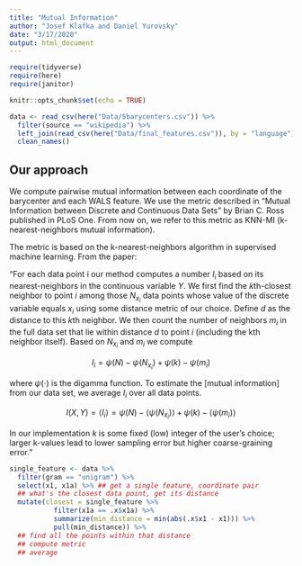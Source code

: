 ```yaml
---
title: "Mutual Information"
author: "Josef Klafka and Daniel Yurovsky"
date: "3/17/2020"
output: html_document
---
```


```r
require(tidyverse)
require(here)
require(janitor)

knitr::opts_chunk$set(echo = TRUE)
```

```r
data <- read_csv(here("Data/5barycenters.csv")) %>%
  filter(source == "wikipedia") %>%
  left_join(read_csv(here("Data/final_features.csv")), by = "language") %>%
  clean_names()
```

## Our approach

We compute pairwise mutual information between each coordinate of the barycenter and each WALS feature. We use the metric described in "Mutual Information between Discrete and Continuous Data Sets" by Brian C. Ross published in PLoS One. From now on, we refer to this metric as KNN-MI (k-nearest-neighbors mutual information).

The metric is based on the k-nearest-neighbors algorithm in supervised machine learning. From the paper:

"For each data point i our method computes a number $I_i$ based on its nearest-neighbors in the continuous variable $Y$. We first find the $k$th-closest neighbor to point $i$ among those $N_{x_i}$ data points whose value of the discrete variable equals $x_i$ using some distance metric of our choice. Define $d$ as the distance to this $k$th neighbor. We then count the number of neighbors $m_i$ in the full data set that lie within distance $d$ to point $i$ (including the kth neighbor itself). Based on $N_{x_i}$ and $m_i$ we compute

$$I_i = \psi(N) - \psi(N_{x_i}) + \psi(k) - \psi(m_i)$$

where $\psi(\cdot)$ is the digamma function. To estimate the [mutual information] from
our data set, we average $I_i$ over all data points.

$$I(X, Y) = \langle I_i \rangle = \psi(N) - \langle\psi(N_{x_i})\rangle + \psi(k) - \langle\psi(m_i)\rangle$$

In our implementation $k$ is some fixed (low) integer of the user’s choice; larger k-values lead to lower sampling error but higher coarse-graining error."


```r
single_feature <- data %>% 
  filter(gram == "unigram") %>%
  select(x1, x1a) %>% ## get a single feature, coordinate pair
  ## what's the closest data point, get its distance
  mutate(closest = single_feature %>% 
           filter(x1a == .x$x1a) %>% 
           summarize(min_distance = min(abs(.x$x1 - x1))) %>% 
           pull(min_distance)) %>% 
  ## find all the points within that distance
  ## compute metric
  ## average
```